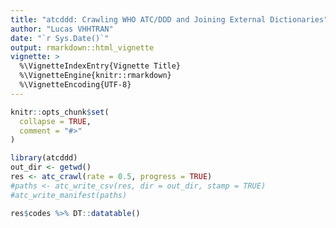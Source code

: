 ```yaml
---
title: "atcddd: Crawling WHO ATC/DDD and Joining External Dictionaries"
author: "Lucas VHHTRAN"
date: "`r Sys.Date()`"
output: rmarkdown::html_vignette
vignette: >
  %\VignetteIndexEntry{Vignette Title}
  %\VignetteEngine{knitr::rmarkdown}
  %\VignetteEncoding{UTF-8}
---
```


```r
knitr::opts_chunk$set(
  collapse = TRUE,
  comment = "#>"
)
```










```r
library(atcddd)
out_dir <- getwd()
res <- atc_crawl(rate = 0.5, progress = TRUE)
#paths <- atc_write_csv(res, dir = out_dir, stamp = TRUE)
#atc_write_manifest(paths)
```

```r
res$codes %>% DT::datatable()
```

